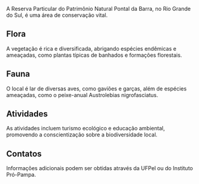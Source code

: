 A Reserva Particular do Patrimônio Natural Pontal da Barra, no Rio Grande do Sul, é uma área de conservação vital.

## Flora

A vegetação é rica e diversificada, abrigando espécies endêmicas e ameaçadas, como plantas típicas de banhados e formações florestais.

## Fauna

O local é lar de diversas aves, como gaviões e garças, além de espécies ameaçadas, como o peixe-anual Austrolebias nigrofasciatus.

## Atividades

As atividades incluem turismo ecológico e educação ambiental, promovendo a conscientização sobre a biodiversidade local.

## Contatos

Informações adicionais podem ser obtidas através da UFPel ou do Instituto Pró-Pampa.